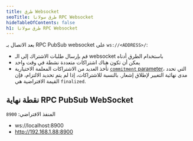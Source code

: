 ```yaml
---
title: طرق Websocket
seoTitle: طرق سولانا RPC Websocket
hideTableOfContents: false
h1: طرق سولانا RPC Websocket
---
```


بعد الاتصال بـ RPC PubSub websocket على `ws://<ADDRESS>/`:

- قم بإرسال طلبات الاشتراك إلى الـ websocket باستخدام الطرق أدناه
- يمكن أن تكون هناك اشتراكات متعددة نشطة في وقت واحد
- تأخذ العديد من الاشتراكات المعلمة الاختيارية
  [`commitment` parameter](/docs/rpc/#configuring-state-commitment)، التي تحدد
  مدى نهائية التغيير لإطلاق إشعار. بالنسبة للاشتراكات، إذا لم يتم تحديد
  الالتزام، فإن القيمة الافتراضية هي `finalized`.

## نقطة نهاية RPC PubSub WebSocket

المنفذ الافتراضي: `8900`

- ws://localhost:8900
- http://192.168.1.88:8900
